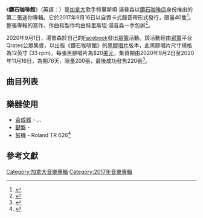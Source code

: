 {{Notability Unreferenced|time=2021-03-27T12:12:54+00:00}}
{{Infobox album
| Name         = 《鑽石咖啡館》
| Type         = studio
| Artist       = [[鑽石咖啡館|鑽石咖啡館]]
| Cover        = Diamond_Cafe_CD_Cover.jpg
| Alt          = 唱片封面
| Released     ={{Start date|2017|9|16|df=yes}}
| Studio       ={{hlist|[[Home_recording|在家錄製]]}}
| Genre        ={{hlist|[[合成器流行|合成器流行]]|[[節奏藍調|節奏藍調]]|[[放克|放克]]}}
| format       ={{hlist|[[卡式錄音帶|卡式錄音帶]]|[[數位音樂下載|數位音樂下載]]|[[黑膠唱片|黑膠唱片]]}}
|length={{duration|m=33|s=15}}
|label={{hlist|[[獨立唱片公司|獨立唱片公司]]}}
|producer={{hlist|[[鑽石咖啡館|鑽石咖啡館]]}}
| Last album   = 《'''呼吸'''》<br>（2017年）
| This album   = 《[[鑽石咖啡館|鑽石咖啡館]]》<br>（2019年）
| Next album   = 《[[說你願意|說你願意]]》<br>（2021年）
}}

《'''鑽石咖啡館'''》（英語：{{lang|en|Diamond cafe}}）是[[加拿大|加拿大]]歌手特里斯坦·湯普森以[[鑽石咖啡店|鑽石咖啡店]]身份推出的第二張迷你專輯。它於2017年9月16日以自資卡式錄音帶形式發行，限量40隻<ref name="Breathe">{{cite web|url= https://www.discogs.com/Diamond-Cafe-Diamond-Cafe/release/11352520 |title= discogs.com Site Info | |accessdate= September 16, 2017}}</ref>。整張專輯的寫作、作曲和製作均由特里斯坦·湯普森一手包辦<ref name="Breathe">{{cite web|url= https://www.discogs.com/Diamond-Cafe-Diamond-Cafe/release/11352520 |title= discogs.com Site Info | |accessdate= September 16, 2017}}</ref>。

2020年9月1日，湯普森於自己的[[Facebook|Facebook]]發出[[群眾募資|眾籌]]活動。該活動經由[[群眾募資|眾籌]]平台Qrates公眾集資，以出版《鑽石咖啡館》的[[黑膠唱片|黑膠唱片]]版本，此黑膠唱片尺寸規格為12英寸 (33 rpm)，每張黑膠唱片為$20[[美元|美元]]，集資期由2020年9月2日至2020年11月16日，為期76天，限量200張，最後成功發售220張<ref name="Breathe Crowdfunding">{{cite web|url= https://qrates.com/projects/19896?fbclid=IwAR0g-ajYVMJpJIrtADMvxHOBbTFUoezEu_DN8ztjQkmzCV2XYeMZvdyrnik |title= qrates.com Site Info | |accessdate= September 1, 2020}}</ref>。</big>

==曲目列表==

{{Track listing
| extra_column   = 製作人
| total_length   = 33:15

| title1         = It's Been A Mess Without You 
| writer1        = {{hlist|[[Diamond_cafe|鑽石咖啡店]]}}
| extra1         = {{hlist|[[Diamond_cafe|鑽石咖啡店]]}}
| length1        = 3:44

| title2         = Get To Know You 
| writer2        = {{hlist|[[Diamond_cafe|鑽石咖啡店]]}}
| extra2         = {{hlist|[[Diamond_cafe|鑽石咖啡店]]}}
| length2        = 3:42

| title3         = Tell Me That You Need Me 
| writer3        = {{hlist|[[Diamond_cafe|鑽石咖啡店]]}}
| extra3         = {{hlist|[[Diamond_cafe|鑽石咖啡店]]}}
| length3        = 4:17

| title4         = Magic 
| writer4        = {{hlist|[[Diamond_cafe|鑽石咖啡店]]}}
| extra4         = {{hlist|[[Diamond_cafe|鑽石咖啡店]]}}
| length4        = 4:42

| title5         = Please You Right
| writer5        = {{hlist|[[Diamond_cafe|鑽石咖啡店]]}}
| extra5         = {{hlist|[[Diamond_cafe|鑽石咖啡店]]}}
| length5        = 3:46

| title6         = Don't Wanna Be Alone Tonight
| writer6        = {{hlist|[[Diamond_cafe|鑽石咖啡店]]}}
| extra6         = {{hlist|[[Diamond_cafe|鑽石咖啡店]]}}
| length6        = 4:20

| title7         = What's Inside
| writer7        = {{hlist|[[Diamond_cafe|鑽石咖啡店]]}}
| extra7         = {{hlist|[[Diamond_cafe|鑽石咖啡店]]}}
| length7        = 4:26

| title8         = Hold On...
| writer8        = {{hlist|[[Diamond_cafe|鑽石咖啡店]]}}
| extra8         = {{hlist|[[Diamond_cafe|鑽石咖啡店]]}}
| length8        = 4:18
}}

==樂器使用==
* [[合成器|合成器]] - {{le|Roland Juno-106}}、{{le|Yamaha DX7}}、{{le|Roland D-50}}
* [[鍵盤|鍵盤]] - {{le|Rhodes piano}}
* 鼓機 - Roland TR 626<ref>{{cite web|url=https://qrates.com/projects/19896?fbclid=IwAR0g-ajYVMJpJIrtADMvxHOBbTFUoezEu_DN8ztjQkmzCV2XYeMZvdyrnik|title=Diamond Cafe (First time ever on vinyl)}}</ref>

== 參考文獻 ==
{{reflist}}

[[Category:加拿大音樂專輯|Category:加拿大音樂專輯]]
[[Category:2017年音樂專輯|Category:2017年音樂專輯]]